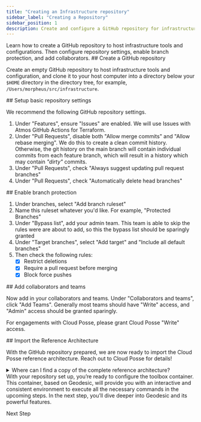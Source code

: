 ```yaml
---
title: "Creating an Infrastructure repository"
sidebar_label: "Creating a Repository"
sidebar_position: 1
description: Create and configure a GitHub repository for infrastructure
---
```


<Intro>
Learn how to create a GitHub repository to host infrastructure tools and configurations. Then configure repository settings, enable branch protection, and add collaborators.
</Intro>

<Step>
  ## <StepNumber/> Create a GitHub repository

  Create an empty GitHub repository to host infrastructure tools and configuration, and clone it to your host computer
  into a directory below your `$HOME` directory in the directory tree, for example, `/Users/morpheus/src/infrastructure`.
</Step>

<Step>
  ## <StepNumber/> Setup basic repository settings

  We recommend the following GitHub repository settings.

  1. Under "Features", ensure "Issues" are enabled. We will use Issues with Atmos GitHub Actions for Terraform.
  1. Under "Pull Requests", disable both "Allow merge commits" and "Allow rebase merging". We do this to create a clean
    commit history. Otherwise, the git history on the main branch will contain individual commits from each feature
    branch, which will result in a history which may contain _"dirty"_ commits.
  1. Under "Pull Requests", check "Always suggest updating pull request branches"
  1. Under "Pull Requests", check "Automatically delete head branches"
</Step>

<Step>
  ## <StepNumber/> Enable branch protection

  1. Under branches, select "Add branch ruleset"
  1. Name this ruleset whatever you'd like. For example, "Protected Branches"
  1. Under "Bypass list", add your admin team. This team is able to skip the rules were are about to add, so this the
    bypass list should be sparingly granted
  1. Under "Target branches", select "Add target" and "Include all default branches"
  1. Then check the following rules:
      - [x] Restrict deletions
      - [x] Require a pull request before merging
      - [x] Block force pushes
</Step>

<Step>
  ## <StepNumber/> Add collaborators and teams

  Now add in your collaborators and teams. Under "Collaborators and teams", click "Add Teams". Generally most teams should
  have "Write" access, and "Admin" access should be granted sparingly.

  For engagements with Cloud Posse, please grant Cloud Posse "Write" access.
</Step>

<Step>
  ## <StepNumber/> Import the Reference Architecture

  With the GitHub repository prepared, we are now ready to import the Cloud Posse reference architecture. Reach out to
  Cloud Posse for details!

  <details>
  <summary>Where can I find a copy of the complete reference architecture?</summary>
    <p>The complete reference architecture is available to via GitHub Sponsorships.</p>
    <PrimaryCTA to="/quickstart">Learn More</PrimaryCTA>
  </details>
</Step>

<ActionCard title="What comes next?">
  With your repository set up, you’re ready to configure the toolbox container. This container, based on Geodesic, will provide you with an interactive and consistent environment to execute all the necessary commands in the upcoming steps. In the next step, you’ll dive deeper into Geodesic and its powerful features.

  <PrimaryCTA to="/layers/foundation/toolbox">Next Step</PrimaryCTA>
</ActionCard>
